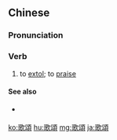 {{also|歌颂}}
==Chinese==
{{zh-forms|s=歌颂}}

===Pronunciation===
{{zh-pron
|m=gēsòng
|c=go1 zung6
|h=pfs=kô-siung
|mn=ko-siōng
|cat=v
}}

===Verb===
{{zh-verb}}

# to [[extol]]; to [[praise]] {{gloss|often in the form of singing or chanting}}

====See also====
* {{qualifier|not to be confused with}} {{zh-l|頌歌}}

{{zh-cat|Intermediate}}

[[ko:歌頌]]
[[hu:歌頌]]
[[mg:歌頌]]
[[ja:歌頌]]